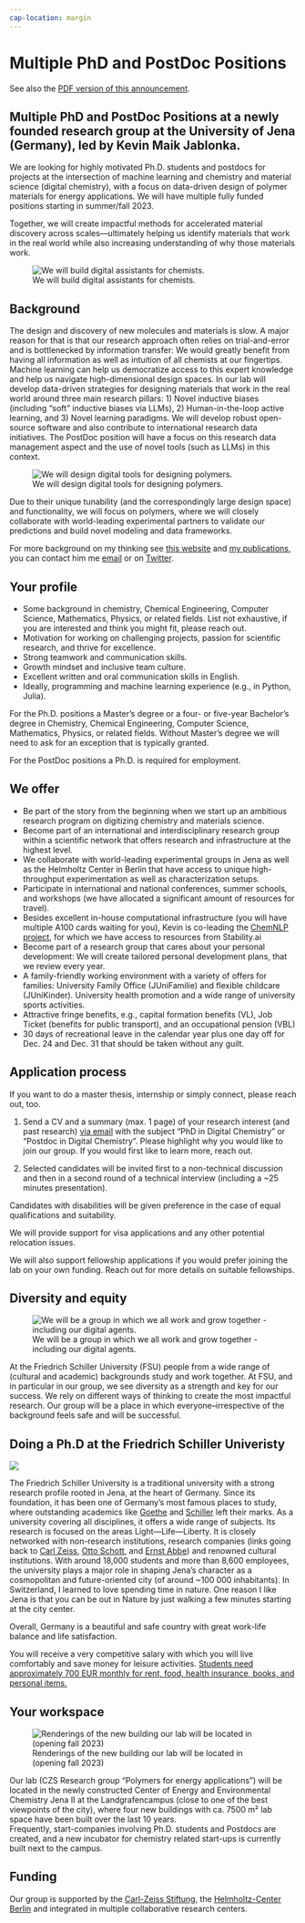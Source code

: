 ```yaml
---
cap-location: margin
---
```

#  Multiple PhD and PostDoc Positions



See also the [PDF version of this announcement](./job-opening.pdf).

::: {.callout-note icon=false}

## Multiple PhD and PostDoc Positions at a newly founded research group at the University of Jena (Germany), led by Kevin Maik Jablonka.

We are looking for highly motivated Ph.D. students and postdocs for projects at the intersection of machine learning and chemistry and material science (digital chemistry), with a focus on data-driven design of polymer materials for energy applications. We will have multiple fully funded positions starting in summer/fall 2023.

Together, we will create impactful methods for accelerated material discovery across scales—ultimately helping us identify materials that work in the real world while also increasing understanding of why those materials work. 
:::

![We will build digital assistants for chemists.](./img/ai4chem.png)

## Background

The design and discovery of new molecules and materials is slow. A major reason for that is that our research approach often relies on trial-and-error and is bottlenecked by information transfer: We would greatly benefit from having all information as well as intuition of all chemists at our fingertips. Machine learning can help us democratize access to this expert knowledge and help us navigate high-dimensional design spaces.
In our lab will develop data-driven strategies for designing materials that work in the real world around three main research pillars: 1) Novel inductive biases (including “soft” inductive biases via LLMs), 2) Human-in-the-loop active learning, and 3) Novel learning paradigms. We will develop robust open-source software and also contribute to international research data initiatives. The PostDoc position will have a focus on this research data management aspect and the use of novel tools (such as LLMs) in this context.

![We will design digital tools for designing polymers.](./img/polymer_design.png)

Due to their unique tunability (and the correspondingly large design space) and functionality, we will focus on polymers, where we will closely collaborate with world-leading experimental partners to validate our predictions and build novel modeling and data frameworks.

For more background on my thinking see [this website](https://kjablonka.com/) and [my publications](https://scholar.google.com/citations?user=R2ntI8IAAAAJ&hl=en), you can contact him me [email](https://mailhide.io/e/o4LeOUlq) or on [Twitter](https://twitter.com/kmjablonka).

## Your profile 

- Some background in chemistry, Chemical Engineering, Computer Science, Mathematics, Physics, or related fields. [List not exhaustive, if you are interested and think you might fit, please reach out.]{.aside} 
- Motivation for working on challenging projects, passion for scientific research, and thrive for excellence.
- Strong teamwork and communication skills.
- Growth mindset and inclusive team culture.
- Excellent written and oral communication skills in English.
- Ideally, programming and machine learning experience (e.g., in Python, Julia).

For the Ph.D. positions a Master's degree or a four- or five-year Bachelor's degree in Chemistry, Chemical Engineering, Computer Science, Mathematics, Physics, or related fields. [Without Master's degree we will need to ask for an exception that is typically granted.]{.aside} 

For the PostDoc positions a Ph.D. is required for employment.

## We offer

- Be part of the story from the beginning when we start up an ambitious research program on digitizing chemistry and materials science.
- Become part of an international and interdisciplinary research group within a scientific network that offers research and infrastructure at the highest level. 
- We collaborate with world-leading experimental groups in Jena as well as the Helmholtz Center in Berlin that have access to unique high-throughput experimentation as well as characterization setups.
- Participate in international and national conferences, summer schools, and workshops (we have allocated a significant amount of resources for travel).
- Besides excellent in-house computational infrastructure (you will have multiple A100 cards waiting for you), Kevin is co-leading the [ChemNLP project](https://github.com/OpenBioML/chemnlp), for which we have access to resources from Stability.ai
- Become part of a research group that cares about your personal development: We will create tailored personal development plans, that we review every year. 
- A family-friendly working environment with a variety of offers for families: University Family Office (JUniFamilie) and flexible childcare (JUniKinder).
University health promotion and a wide range of university sports activities.
- Attractive fringe benefits, e.g., capital formation benefits (VL), Job Ticket (benefits for public transport), and an occupational pension (VBL)
- 30 days of recreational leave in the calendar year plus one day off for Dec. 24 and Dec. 31 that should be taken without any guilt.


## Application process


[If you want to do a master thesis, internship or simply connect, please reach out, too.]{.aside}

1. Send a CV and a summary (max. 1 page) of your research interest (and past research) [via email](https://mailhide.io/e/32oy6NK5) with the subject "PhD in Digital Chemistry” or “Postdoc in Digital Chemistry”. Please highlight why you would like to join our group. If you would first like to learn more, reach out.

2. Selected candidates will be invited first to a non-technical discussion and then in a second round of a technical interview (including a ~25 minutes presentation).
 
Candidates with disabilities will be given preference in the case of equal qualifications and suitability.

We will provide support for visa applications and any other potential relocation issues.

We will also support fellowship applications if you would prefer joining the lab on your own funding. 
Reach out for more details on suitable fellowships.


## Diversity and equity


![We will be a group in which we all work and grow together - including our digital agents.](./img/human_machine.png)

At the Friedrich Schiller University (FSU) people from a wide range of (cultural and academic) backgrounds study and work together. At FSU, and in particular in our group, we see diversity as a strength and key for our success. We rely on different ways of thinking to create the most impactful research.  Our group will be a place in which everyone--irrespective of the background feels safe and will be successful.





## Doing a Ph.D at the Friedrich Schiller Univeristy 

![](https://www.thueringer-staedte.de/fileadmin/_processed_/7/a/csm_panorama_skyline_saalestrand_dfad3a4107.jpg)

The Friedrich Schiller University is a traditional university with a strong research profile rooted in Jena, at the heart of Germany. 
Since its foundation, it has been one of Germany's most famous places to study, where outstanding academics like [Goethe](https://en.wikipedia.org/wiki/Johann_Wolfgang_von_Goethe) and [Schiller](https://en.wikipedia.org/wiki/Friedrich_Schiller) left their marks. As a university covering all disciplines, it offers a wide range of subjects. Its research is focused on the areas Light—Life—Liberty. It is closely networked with non-research institutions, research companies (links going back to [Carl Zeiss](https://en.wikipedia.org/wiki/Carl_Zeiss), [Otto Schott](https://en.wikipedia.org/wiki/Otto_Schott), and [Ernst Abbe](https://en.wikipedia.org/wiki/Ernst_Abbe)) and renowned cultural institutions. With around 18,000 students and more than 8,600 employees, the university plays a major role in shaping Jena’s character as a cosmopolitan and future-oriented city (of around ~100 000 inhabitants). [In Switzerland, I learned to love spending time in nature. One reason I like Jena is that you can be out in Nature by just walking a few minutes starting at the city center.]{.aside} 

Overall, Germany is a beautiful and safe country with great work-life balance and life satisfaction. 

You will receive a very competitive salary with which you will live comfortably and save money for leisure activities.
[Students need approximately 700 EUR monthly for rent, food, health insurance, books, and personal items.](https://www.uni-jena.de/en/funding)


## Your workspace

![Renderings of the new building our lab will be located in (opening fall 2023)](./img/ceecii.png)

Our lab (CZS Research group "Polymers for energy applications”) will be located in the newly constructed Center of Energy and Environmental Chemistry Jena II at the Landgrafencampus (close to one of the best viewpoints of the city), where four new buildings with ca. 7500 m² lab space have been built over the last 10 years.  
Frequently, start-companies involving Ph.D. students and Postdocs are created, and a new incubator for chemistry related start-ups is currently built next to the campus.


## Funding 
Our group is supported by the [Carl-Zeiss Stiftung](https://www.carl-zeiss-stiftung.de/), the [Helmholtz-Center Berlin](https://www.helmholtz-berlin.de/) and integrated in multiple collaborative research centers.

